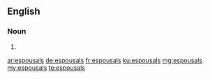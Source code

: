 ==English==

===Noun===
{{head|en}}

# {{plural of|espousal}}

[[ar:espousals]]
[[de:espousals]]
[[fr:espousals]]
[[ku:espousals]]
[[mg:espousals]]
[[my:espousals]]
[[te:espousals]]